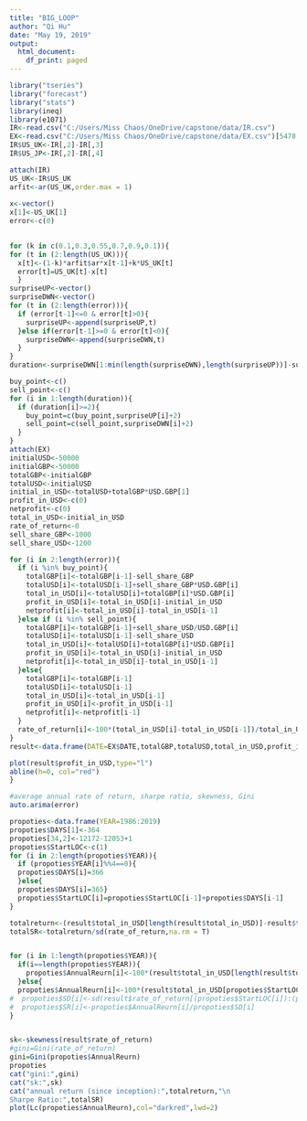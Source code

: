 ---
title: "BIG_LOOP"
author: "Qi Hu"
date: "May 19, 2019"
output:
  html_document:
    df_print: paged
---
```{r,message=FALSE,warning=FALSE}
library("tseries")
library("forecast")
library("stats")
library(ineq)
library(e1071)
IR<-read.csv("C:/Users/Miss Chaos/OneDrive/capstone/data/IR.csv")
EX<-read.csv("C:/Users/Miss Chaos/OneDrive/capstone/data/EX.csv")[5478:17649,]
IR$US_UK<-IR[,2]-IR[,3]
IR$US_JP<-IR[,2]-IR[,4]
```

```{r,fig2, fig.height = 6, fig.width = 11.5,message=FALSE,error=F}
attach(IR)
US_UK<-IR$US_UK
arfit<-ar(US_UK,order.max = 1)
    
x<-vector()
x[1]<-US_UK[1]
error<-c(0)
    

for (k in c(0.1,0.3,0.55,0.7,0.9,0.1)){
for (t in (2:length(US_UK))){
  x[t]<-(1-k)*arfit$ar*x[t-1]+k*US_UK[t]
  error[t]=US_UK[t]-x[t]
  }
surpriseUP<-vector()
surpriseDWN<-vector()
for (t in (2:length(error))){
  if (error[t-1]<=0 & error[t]>0){
    surpriseUP<-append(surpriseUP,t)
  }else if(error[t-1]>=0 & error[t]<0){
    surpriseDWN<-append(surpriseDWN,t)
  }
}
duration<-surpriseDWN[1:min(length(surpriseDWN),length(surpriseUP))]-surpriseUP[1:min(length(surpriseDWN),length(surpriseUP))]

buy_point<-c()
sell_point<-c()
for (i in 1:length(duration)){
  if (duration[i]>=2){
    buy_point=c(buy_point,surpriseUP[i]+2)
    sell_point=c(sell_point,surpriseDWN[i]+2)
  }
}
attach(EX)
initialUSD<-50000
initialGBP<-50000
totalGBP<-initialGBP
totalUSD<-initialUSD
initial_in_USD<-totalUSD+totalGBP*USD.GBP[1]
profit_in_USD<-c(0)
netprofit<-c(0)
total_in_USD<-initial_in_USD
rate_of_return<-0
sell_share_GBP<-1000
sell_share_USD<-1200

for (i in 2:length(error)){
  if (i %in% buy_point){
    totalGBP[i]<-totalGBP[i-1]-sell_share_GBP
    totalUSD[i]<-totalUSD[i-1]+sell_share_GBP*USD.GBP[i]
    total_in_USD[i]<-totalUSD[i]+totalGBP[i]*USD.GBP[i]
    profit_in_USD[i]<-total_in_USD[i]-initial_in_USD
    netprofit[i]<-total_in_USD[i]-total_in_USD[i-1]
  }else if (i %in% sell_point){
    totalGBP[i]<-totalGBP[i-1]+sell_share_USD/USD.GBP[i]
    totalUSD[i]<-totalUSD[i-1]-sell_share_USD
    total_in_USD[i]<-totalUSD[i]+totalGBP[i]*USD.GBP[i]
    profit_in_USD[i]<-total_in_USD[i]-initial_in_USD
    netprofit[i]<-total_in_USD[i]-total_in_USD[i-1]
  }else{
    totalGBP[i]<-totalGBP[i-1]
    totalUSD[i]<-totalUSD[i-1]
    total_in_USD[i]<-total_in_USD[i-1]
    profit_in_USD[i]<-profit_in_USD[i-1]
    netprofit[i]<-netprofit[i-1]
  }
  rate_of_return[i]<-100*(total_in_USD[i]-total_in_USD[i-1])/total_in_USD[i-1]
}
result<-data.frame(DATE=EX$DATE,totalGBP,totalUSD,total_in_USD,profit_in_USD,netprofit,rate_of_return)

plot(result$profit_in_USD,type="l")
abline(h=0, col="red")
}

#average annual rate of return, sharpe ratio, skewness, Gini
auto.arima(error)
```

```{r,error=FALSE}

propoties<-data.frame(YEAR=1986:2019)
propoties$DAYS[1]<-364
propoties[34,2]<-12172-12053+1
propoties$StartLOC<-c(1)
for (i in 2:length(propoties$YEAR)){
  if (propoties$YEAR[i]%%4==0){
  propoties$DAYS[i]=366
  }else{
  propoties$DAYS[i]=365}
  propoties$StartLOC[i]=propoties$StartLOC[i-1]+propoties$DAYS[i-1]
}

totalreturn<-(result$total_in_USD[length(result$total_in_USD)]-result$total_in_USD[1])/result$total_in_USD[1]
totalSR<-totalreturn/sd(rate_of_return,na.rm = T)


for (i in 1:length(propoties$YEAR)){
  if(i==length(propoties$YEAR)){
    propoties$AnnualReurn[i]<-100*(result$total_in_USD[length(result$total_in_USD)]-result$total_in_USD[propoties$StartLOC[i]])/result$total_in_USD[propoties$StartLOC[i]]
  }else{
  propoties$AnnualReurn[i]<-100*(result$total_in_USD[propoties$StartLOC[i+1]-1]-result$total_in_USD[propoties$StartLOC[i]])/result$total_in_USD[propoties$StartLOC[i]]}
#  propoties$SD[i]<-sd(result$rate_of_return[(propoties$StartLOC[i]):(propoties$StartLOC[i+1]-1)],na.rm = T)
#  propoties$SR[i]<-propoties$AnnualReurn[i]/propoties$SD[i]
}


sk<-skewness(result$rate_of_return)
#gini=Gini(rate_of_return)
gini=Gini(propoties$AnnualReurn)
propoties
cat("gini:",gini)
cat("sk:",sk)
cat("annual return (since inception):",totalreturn,"\n
Sharpe Ratio:",totalSR)
plot(Lc(propoties$AnnualReurn),col="darkred",lwd=2)
```








